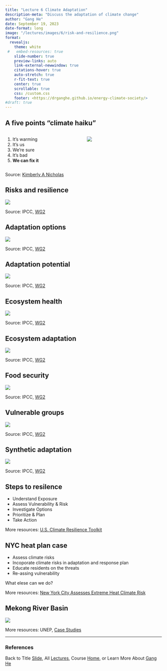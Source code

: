 ```yaml
---
title: "Lecture 6 Climate Adaptation"
description-meta: "Discuss the adaptation of climate change"
author: "Gang He"
date: September 19, 2023
date-format: long
image: "/lectures/images/6/risk-and-resilience.png"
format:
  revealjs:
    theme: white
 #   embed-resources: true
    slide-number: true
    preview-links: auto
    link-external-newwindow: true
    citations-hover: true
    auto-stretch: true
    r-fit-text: true
    center: true
    scrollable: true
    css: /custom.css
    footer: <https://drganghe.github.io/energy-climate-society/>
#draft: true    
---
```


## A five points "climate haiku"

::: columns
::: {.column width="50%"}
1.  It's warming
2.  It's us
3.  We're sure
4.  It's bad
5.  **We can fix it**
:::

::: {.column width="50%"}
![](/lectures/images/1/climate-curriculum.png){fig-align="center"}
:::
:::

::: footer
Source: [Kimberly A Nicholas](https://www.kimnicholas.com/climate-change-curriculum.html)
:::


## Risks and resilience

![](/lectures/images/6/risk-and-resilience.png){fig-align="center"}

::: footer
Source: IPCC, [WG2](https://www.ipcc.ch/report/ar6/wg2/figures/technical-summary/)
:::


## Adaptation options

![](/lectures/images/6/climate-response-adapation-options.png){fig-align="center"}

::: footer
Source: IPCC, [WG2](https://www.ipcc.ch/report/ar6/wg2/figures/technical-summary/)
:::


## Adaptation potential

![](/lectures/images/6/apaptation-potential.png){fig-align="center"}

::: footer
Source: IPCC, [WG2](https://www.ipcc.ch/report/ar6/wg2/figures/technical-summary/)
:::


## Ecosystem health

![](/lectures/images/6/ecosystem-health-climate-resilience.png){fig-align="center"}

::: footer
Source: IPCC, [WG2](https://www.ipcc.ch/report/ar6/wg2/figures/technical-summary/)
:::


## Ecosystem adaptation

![](/lectures/images/6/ecosystem-adaptation.png){fig-align="center"}

::: footer
Source: IPCC, [WG2](https://www.ipcc.ch/report/ar6/wg2/figures/technical-summary/)
:::


## Food security

![](/lectures/images/6/food-security.png){fig-align="center"}

::: footer
Source: IPCC, [WG2](https://www.ipcc.ch/report/ar6/wg2/figures/technical-summary/)
:::


## Vulnerable groups

![](/lectures/images/6/vulnerable-groups.png){fig-align="center"}

::: footer
Source: IPCC, [WG2](https://www.ipcc.ch/report/ar6/wg2/figures/technical-summary/)
:::


## Synthetic adaptation

![](/lectures/images/6/synthesis-adapation.png){fig-align="center"}

::: footer
Source: IPCC, [WG2](https://www.ipcc.ch/report/ar6/wg2/figures/technical-summary/)
:::


## Steps to resilence

- Understand Exposure
- Assess Vulnerability & Risk
- Investigate Options
- Prioritize & Plan
- Take Action

::: footer
More resources: [U.S. Climate Resilience Toolkit](https://toolkit.climate.gov/#steps)
:::


## NYC heat plan case

- Assess climate risks
- Incoporate climate risks in adaptation and response plan
- Educate residents on the threats
- Re-assing vulnerability

What elese can we do?

::: footer
More resources: [New York City Assesses Extreme Heat Climate Risk](https://www.epa.gov/arc-x/new-york-city-assesses-extreme-heat-climate-risk)
:::


## Mekong River Basin

![](/lectures/images/6/mekong-river-basin-adaptation.png){fig-align="center"}

::: footer
More resources: UNEP, [Case Studies](https://wedocs.unep.org/handle/20.500.11822/41111;jsessionid=3717F47150FAD2349607FC3904051EB7)
:::

------------------------------------------------------------------------

### References

::: {#refs}
:::

::: footer
Back to Title [Slide](https://drganghe.github.io/energy-climate-society/lectures/lecture6.html#title-slide), All [Lectures](https://drganghe.github.io/energy-climate-society/lectures.html), Course [Home](https://drganghe.github.io/energy-climate-society/), or Learn More About [Gang He](https://drganghe.github.io)
:::
